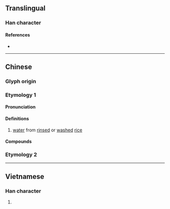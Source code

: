 {{character info}}
==Translingual==

===Han character===
{{Han char|rn=85|rad=水|as=21|sn=24|four=34127|canj=ETAW|ids=⿰氵蘭}}

====References====
* {{Han ref|kx=0664.080|dkj=18819|dj=1072.320|hdz=31796.110|uh=7061|ud=28769|bh=F8AE|bd=63662}}

----

==Chinese==
{{zh-forms|s=㳕|alt=瀾,𬉠-nonstandard simp.}}

===Glyph origin===
{{Han etym|欄}}

===Etymology 1===

====Pronunciation====
{{zh-pron
|m=lán
|c=laan4
|mc=y
|oc=y
|ma=
|cat=n
}}

====Definitions====
{{zh-hanzi}}

# [[water]] from [[rinse]]d or [[wash]]ed [[rice]]

====Compounds====
{{zh-der|潘灡}}

===Etymology 2===
{{zh-see|瀾|a}}

----

==Vietnamese==

===Han character===
{{vi-readings|rs=水21| hanviet = làn}}

# {{rfdef|vi|sort=水21}}
